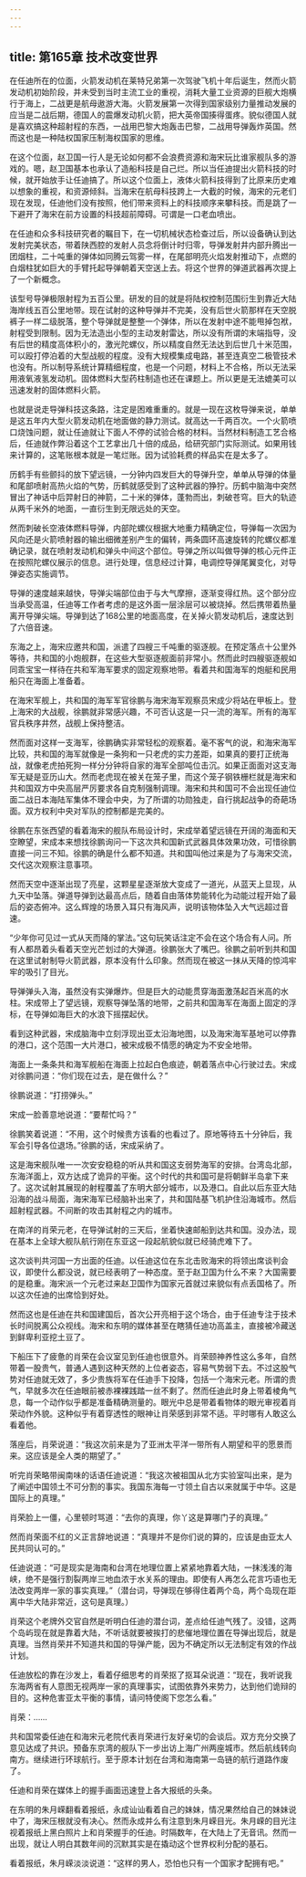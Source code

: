 ```yaml
---
---
---
```

title: 第165章 技术改变世界
---



在任迪所在的位面，火箭发动机在莱特兄弟第一次驾驶飞机十年后诞生，然而火箭发动机初始阶段，并未受到当时主流工业的重视，消耗大量工业资源的巨舰大炮横行于海上，二战更是航母遨游大海。火箭发展第一次得到国家级别力量推动发展的应当是二战后期，德国人的震爆发动机火箭，把大英帝国揍得蛋疼。貌似德国人就是喜欢搞这种超射程的东西，一战用巴黎大炮轰击巴黎，二战用导弹轰炸英国。然而这也是一种陆权国家压制海权国家的思维。

在这个位面，赵卫国一行人是无论如何都不会浪费资源和海宋玩比谁家舰队多的游戏的。嗯，赵卫国基本也承认了造船科技是自己烂。所以当任迪提出火箭科技的时候，就开始放手让任迪搞了。所以这个位面上，液体火箭科技得到了比原来历史难以想象的重视，和资源倾斜。当海宋在航母科技跨上一大截的时候，海宋的元老们现在发现，任迪他们没有按照，他们带来资料上的科技顺序来攀科技。而是跳了一下避开了海宋在前方设置的科技超前障碍。可谓是一口老血喷出。

在任迪和众多科技研究者的瞩目下，在一切机械状态检查过后，所以设备确认到达发射完美状态，带着陕西腔的发射人员念将倒计时归零，导弹发射井内部升腾出一团烟柱，二十吨重的弹体如同腾云驾雾一样，在尾部明亮火焰发射推动下，点燃的白烟柱犹如巨大的手臂托起导弹朝着天空送上去。将这个世界的弹道武器再次提上了一个新概念。

该型号导弹极限射程为五百公里。研发的目的就是将陆权控制范围衍生到靠近大陆海岸线五百公里地带。现在试射的这种导弹并不完美，没有后世火箭那样在天空脱裤子一样二级脱落，整个导弹就是整整一个弹体，所以在发射中途不能甩掉包袱，射程受到限制。因为无法造出小型的主动发射雷达，所以没有所谓的末端指导，没有后世的精度高体积小的，激光陀螺仪，所以精度自然无法达到后世几十米范围，可以殴打停泊着的大型战舰的程度。没有大规模集成电路，甚至连真空二极管技术也没有。所以制导系统计算精细程度，也是一个问题，材料上不合格，所以无法采用液氧液氢发动机。固体燃料大型药柱制造也还在课题上。所以更是无法媲美可以迅速发射的固体燃料火箭。

也就是说走导弹科技这条路，注定是困难重重的。就是一现在这枚导弹来说，单单是这五年内大型火箭发动机在地面做的静力测试。就高达一千两百次。一个火箭喷口烧蚀问题，就让任迪就让下面人不停的试验合格的材料。当然材料制造工艺合格后，任迪就作弊沿着这个工艺拿出几十倍的成品，给研究部门实际测试。如果用钱来计算的，这笔账根本就是一笔烂账。因为试验耗费的样品实在是太多了。

历鹤手有些颤抖的放下望远镜，一分钟内四发巨大的导弹升空，单单从导弹的体量和尾部喷射高热火焰的气势，历鹤就感受到了这种武器的狰狞。历鹤中脑海中突然冒出了神话中后羿射日的神箭，二十米的弹体，蓬勃而出，刺破苍穹。巨大的轨迹从两千米外的地面，一直衍生到无限远处的天空。

然而刺破长空液体燃料导弹，内部陀螺仪根据大地重力精确定位，导弹每一次因为风向还是火箭喷射器的输出细微差别产生的偏转，两条圆环高速旋转的陀螺仪都准确记录，就在喷射发动机和弹头中间这个部位。导弹之所以叫做导弹的核心元件正在按照陀螺仪展示的信息。进行处理，信息经过计算，电调控导弹尾翼变化，对导弹姿态实施调节。

导弹的速度越来越快，导弹尖端部位由于与大气摩擦，逐渐变得红热。这个部分应当承受高温，任迪等工作者考虑的是这外面一层涂层可以被烧掉。然后携带着热量离开导弹尖端。导弹到达了168公里的地面高度，在关掉火箭发动机后，速度达到了六倍音速。

东海之上，海宋应邀共和国，派遣了四艘三千吨重的驱逐舰。在预定落点十公里外等待，共和国的小炮舰群，在这些大型驱逐舰面前非常小。然而此时四艘驱逐舰如同乖宝宝一样待在共和军海军要求的固定观察地带。看着共和国海军的炮艇和民用船只在海面上准备着。

在海宋军舰上，共和国的海军军官徐鹏与海宋海军观察员宋成少将站在甲板上。登上海宋的大战舰，徐鹏就非常感兴趣，不可否认这是一只一流的海军。所有的海军官兵秩序井然，战舰上保持整洁。

然而面对这样一支海军，徐鹏确实非常轻松的观察着。毫不客气的说，和海宋海军比较，共和国的海军就像是一条狗和一只老虎的实力差距，如果真的要打正统海战，就像老虎拍死狗一样分分钟将自家的海军全部吨位击沉。如果正面面对这支海军无疑是亚历山大。然而老虎现在被关在笼子里，而这个笼子钢铁栅栏就是海宋和共和国双方中央高层严厉要求各自克制强制调理。海宋和共和国可不会出现任迪位面二战日本海陆军集体不理会中央，为了所谓的功勋独走，自行挑起战争的奇葩场面。双方权利中央对军队的控制都是完美的。

徐鹏在东张西望的看着海宋的舰队布局设计时，宋成举着望远镜在开阔的海面和天空瞭望，宋成本来想找徐鹏询问一下这次共和国新式武器具体效果功效，可惜徐鹏直接一问三不知。徐鹏的确是什么都不知道。共和国叫他过来是为了与海宋交流，交代这次观察注意事项。

然而天空中逐渐出现了亮星，这颗星星逐渐放大变成了一道光，从蓝天上显现，从九天中坠落。弹道导弹到达最高点后，随着自由落体势能转化为动能过程开始了最后的姿态俯冲。这么辉煌的场景入耳只有海风声，说明该物体坠入大气远超过音速。

“少年你可见过一式从天而降的掌法。”这句玩笑话注定不会在这个场合有人问。所有人都昂着头看着天空光芒划过的大弹道。徐鹏张大了嘴巴。徐鹏之前听到共和国在这里试射制导火箭武器，原本没有什么印象。然而现在被这一抹从天降的惊鸿牢牢的吸引了目光。

导弹弹头入海，虽然没有实弹爆炸。但是巨大的动能贯穿海面激荡起百米高的水柱。宋成带上了望远镜，观察导弹坠落的地带，之前共和国海军在海面上固定的浮标，在导弹如海巨大的水浪下摇摆起伏。

看到这种武器，宋成脑海中立刻浮现出亚太沿海地图，以及海宋海军基地可以停靠的港口，这个范围一大片港口，被宋成极不情愿的确定为不安全地带。

海面上一条条共和海军舰船在海面上拉起白色痕迹，朝着落点中心行驶过去。宋成对徐鹏问道：“你们现在过去，是在做什么？”

徐鹏说道：“打捞弹头。”

宋成一脸善意地说道：“要帮忙吗？”

徐鹏笑着说道：“不用，这个时候贵方该看的也看过了。原地等待五十分钟后，我军会引导各位退场。”徐鹏的话，宋成采纳了。

这是海宋舰队唯一一次安安稳稳的听从共和国这支弱势海军的安排。台湾岛北部，东海洋面上，双方达成了诡异的平衡。这个时代的共和国可是将朝鲜半岛拿下来了。这次试射其展现的射程覆盖了东明大部分城市，以及港口。自此以后东亚大陆沿海的战斗局面，海宋海军已经脑补出来了，共和国陆基飞机护住沿海城市。然后超射程武器。不间断的攻击其射程之内的城市。

在南洋的肖荣元老，在导弹试射的三天后，坐着快速邮船到达共和国。没办法，现在基本上全球大舰队航行刚在东亚这一段起航貌似就已经骑虎难下了。

这次谈判共河国一方出面的任迪。以任迪这位在东北击败海宋的将领出席谈判会议，即使什么都没说，就已经表明了一种态度。至于赵卫国为什么不来？大国需要的是稳重。海宋派一个元老过来赵卫国作为国家元首就过来貌似有点丢国格了。所以这次任迪的出席恰到好处。

然而这也是任迪在共和国建国后，首次公开亮相于这个场合，由于任迪专注于技术长时间脱离公众视线。海宋和东明的媒体甚至在瞎猜任迪功高盖主，直接被冷藏送到鲜卑利亚挖土豆了。

下船压下了疲惫的肖荣在会议室见到任迪也很意外。肖荣颐神养性这么多年，自然带着一股贵气，普通人遇到这种天然的上位者姿态，容易气势弱下去。不过这股气势对任迪就无效了，多少贵族将军在任迪手下投降，包括一个海宋元老。所谓的贵气，早就多次在任迪眼前被赤裸裸践踏一丝不剩了。然而任迪此时身上带着棱角气息，每一个动作似乎都是准备精确测量的。眼光中总是带着看物体的眼光审视着肖荣动作外貌。这种似乎有着穿透性的眼神让肖荣感到非常不适。平时哪有人敢这么看着他。

落座后，肖荣说道：“我这次前来是为了亚洲太平洋一带所有人期望和平的愿景而来。这应该是全人类的期望了。”

听完肖荣略带闽南味的话语任迪说道：“我这次被祖国从北方实验室叫出来，是为了阐述中国领土不可分割的事实。我国东海每一寸领土自古以来就属于中华。这是国际上的真理。”

肖荣脸上一僵，心里顿时骂道：“去你的真理，你丫这是算哪门子的真理。”

然而肖荣面不红的义正言辞地说道：“真理并不是你们说的算的，应该是由亚太人民共同认可的。”

任迪说道：“可是现实是海南和台湾在地理位置上紧紧地靠着大陆，一抹浅浅的海峡，绝不是强行割裂两岸三地血浓于水关系的理由。即使有人再怎么花言巧语也无法改变两岸一家的事实真理。”（潜台词，导弹现在够得住着两个岛，两个岛现在距离中华大陆非常近，这句是真理。）

肖荣这个老牌外交官自然是听明白任迪的潜台词，差点给任迪气残了。没错，这两个岛屿现在就是靠着大陆，不听话就要被挨打的悲催地理位置在导弹出现后，就是真理。当然肖荣并不知道共和国的导弹产能，因为不确定所以无法制定有效的作战计划。

任迪放松的靠在沙发上，看着仔细思考的肖荣抠了抠耳朵说道：“现在，我听说我东海两省有人意图无视两岸一家的真理事实，试图依靠外来势力，达到他们诡辩的目的。这种危害亚太平衡的事情，请问特使阁下您怎么看。”

肖荣：……

共和国常委任迪在和海宋元老院代表肖荣进行友好亲切的会谈后。双方充分交换了意见达成了共识。预备东京湾的舰队下一步出访上海广州两座城市。然后航线转向南方。继续进行环球航行。至于原本计划在台湾和海南第一岛链的航行道路作废了。

任迪和肖荣在媒体上的握手画面迅速登上各大报纸的头条。

在东明的朱月嵘翻看着报纸，永成讪讪看着自己的妹妹，情况果然给自己的妹妹说中了，海宋压根就没有决心。然而永成并么有注意到朱月嵘目光。朱月嵘的目光注视着报纸上黑白照片上和肖荣握手的任迪。时隔数年，在大陆上了无音讯。然而一出现，就让人明白其数年间的沉默其实是在撬动这个世界权利分配的基石。

看着报纸，朱月嵘淡淡说道：“这样的男人，恐怕也只有一个国家才配拥有吧。”